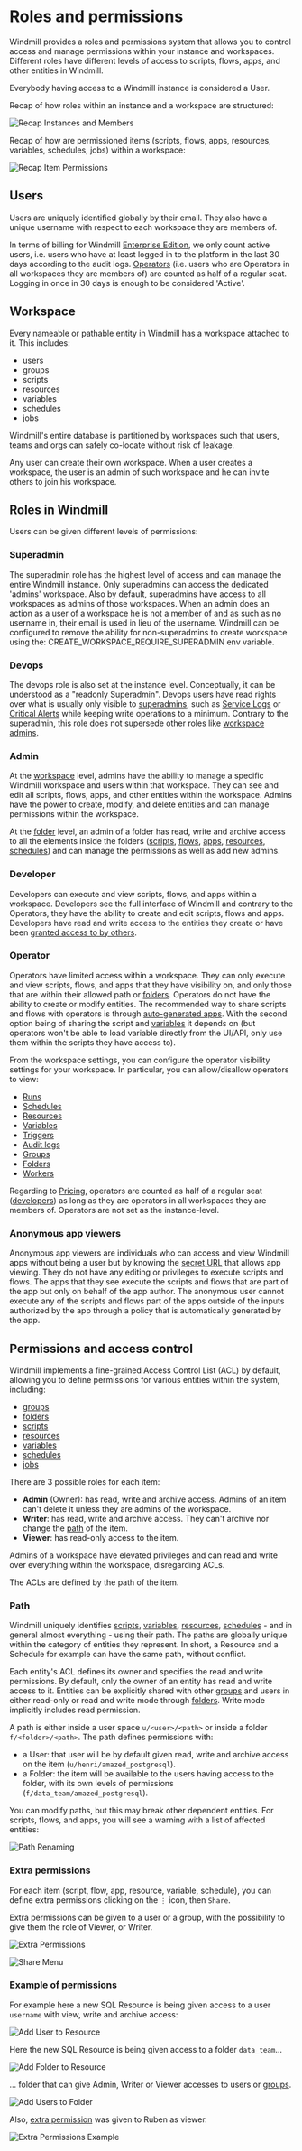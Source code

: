 
# Roles and permissions

Windmill provides a roles and permissions system that allows you to control access and manage permissions within your instance and workspaces. Different roles have different levels of access to scripts, flows, apps, and other entities in Windmill.

Everybody having access to a Windmill instance is considered a User.

Recap of how roles within an instance and a workspace are structured:

![Recap Instances and Members](./instance_members.png 'Recap Instances and Members')

Recap of how are permissioned items (scripts, flows, apps, resources, variables, schedules, jobs) within a workspace:

![Recap Item Permissions](./permissions.png 'Recap Item Permissions')

## Users

Users are uniquely identified globally by their email. They also have a unique username with respect to each workspace they are members of.

In terms of billing for Windmill [Enterprise Edition](/pricing), we only count active users, i.e. users who have at least logged in to the platform in the last 30 days according to the audit logs. [Operators](#operator) (i.e. users who are Operators in all workspaces they are members of) are counted as half of a regular seat. Logging in once in 30 days is enough to be considered 'Active'.

## Workspace

Every nameable or pathable entity in Windmill has a workspace attached to it.
This includes:

- users
- groups
- scripts
- resources
- variables
- schedules
- jobs

Windmill's entire database is partitioned by workspaces such that users, teams
and orgs can safely co-locate without risk of leakage.

Any user can create their own workspace. When a user creates a workspace, the user is an
admin of such workspace and he can invite others to join his workspace.

## Roles in Windmill

Users can be given different levels of permissions:

### Superadmin

The superadmin role has the highest level of access and can manage the entire Windmill instance. Only superadmins can access the dedicated 'admins' workspace. Also by default, superadmins have access to all workspaces as admins of those workspaces. When an admin does an action as a user of a workspace he is not a member of and as such as no username in, their email is used in lieu of the username. Windmill can be configured to remove the ability for non-superadmins to create workspace using the: CREATE_WORKSPACE_REQUIRE_SUPERADMIN env variable.

### Devops

The devops role is also set at the instance level. Conceptually, it can be understood as a "readonly Superadmin". Devops users have read rights over what is usually only visible to [superadmins](#superadmin), such as [Service Logs](../36_service_logs/index.mdx) or [Critical Alerts](../37_critical_alerts/index.mdx) while keeping write operations to a minimum. Contrary to the superadmin, this role does not supersede other roles like [workspace admins](#admin).

### Admin

At the [workspace](#workspace) level, admins have the ability to manage a specific Windmill workspace and users within that workspace. They can see and edit all scripts, flows, apps, and other entities within the workspace. Admins have the power to create, modify, and delete entities and can manage permissions within the workspace.

At the [folder](../8_groups_and_folders/index.mdx#folders) level, an admin of a folder has read, write and archive access to all the elements inside the folders ([scripts](../../getting_started/0_scripts_quickstart/index.mdx), [flows](../../getting_started/6_flows_quickstart/index.mdx), [apps](../../getting_started/7_apps_quickstart/index.mdx), [resources](../3_resources_and_types/index.mdx), [schedules](../1_scheduling/index.mdx)) and can manage the permissions as well as add new admins.

### Developer

Developers can execute and view scripts, flows, and apps within a workspace. Developers see the full interface of Windmill and contrary to the Operators, they have the ability to create and edit scripts, flows and apps. Developers have read and write access to the entities they create or have been [granted access to by others](../8_groups_and_folders/index.mdx).

### Operator

Operators have limited access within a workspace. They can only execute and view scripts, flows, and apps that they have visibility on, and only those that are within their allowed path or [folders](../8_groups_and_folders/index.mdx). Operators do not have the ability to create or modify entities.
The recommended way to share scripts and flows with operators is through [auto-generated apps](../6_auto_generated_uis/index.mdx).
With the second option being of sharing the script and [variables](../2_variables_and_secrets/index.mdx) it depends on (but operators won't be able to load variable directly from the UI/API, only use them within the scripts they have access to).

From the workspace settings, you can configure the operator visibility settings for your workspace. In particular, you can allow/disallow operators to view:

- [Runs](../5_monitor_past_and_future_runs/index.mdx)
- [Schedules](../1_scheduling/index.mdx)
- [Resources](../3_resources_and_types/index.mdx)
- [Variables](../2_variables_and_secrets/index.mdx)
- [Triggers](../../getting_started/8_triggers/index.mdx)
- [Audit logs](../14_audit_logs/index.mdx)
- [Groups](../8_groups_and_folders/index.mdx#groups)
- [Folders](../8_groups_and_folders/index.mdx#folders)
- [Workers](../9_worker_groups/index.mdx)

Regarding to [Pricing](/pricing), operators are counted as half of a regular seat ([developers](#developer)) as long as they are operators in all workspaces they are members of. Operators are not set as the instance-level.

### Anonymous app viewers

Anonymous app viewers are individuals who can access and view Windmill apps without being a user but by knowing the [secret URL](../../apps/0_toolbar.md#deploy) that allows app viewing. They do not have any editing or privileges to execute scripts and flows. The apps that they see execute the scripts and flows that are part of the app but only on behalf of the app author. The anonymous user cannot execute any of the scripts and flows part of the apps outside of the inputs authorized by the app through a policy that is automatically generated by the app.

<div className="grid grid-cols-2 gap-6 mb-4">
	<DocCard
		title="Groups and folders"
		description="Groups classify users with shared permissions, while folders group items and assign role-based access control."
		href="/docs/core_concepts/groups_and_folders"
	/>
	<DocCard
		color="orange"
		title="Publish Publicly (App editor)"
		description="The app can be accessed by anyone who knows the secret URL."
		href="/docs/apps/toolbar#deploy"
	/>
</div>

## Permissions and access control

Windmill implements a fine-grained Access Control List (ACL) by default, allowing you to define permissions for various entities within the system, including:

- [groups](../8_groups_and_folders/index.mdx#groups)
- [folders](../8_groups_and_folders/index.mdx#folders)
- [scripts](../../getting_started/0_scripts_quickstart/index.mdx)
- [resources](../3_resources_and_types/index.mdx)
- [variables](../2_variables_and_secrets/index.mdx)
- [schedules](../1_scheduling/index.mdx)
- [jobs](../20_jobs/index.mdx)

There are 3 possible roles for each item:

- **Admin** (Owner): has read, write and archive access. Admins of an item can't delete it unless they are admins of the workspace.
- **Writer**: has read, write and archive access. They can't archive nor change the [path](#path) of the item.
- **Viewer**: has read-only access to the item.

Admins of a workspace have elevated privileges and can read and write over everything within the workspace, disregarding ACLs.

The ACLs are defined by the path of the item.

### Path

Windmill uniquely identifies [scripts](../../getting_started/0_scripts_quickstart/index.mdx), [variables](../2_variables_and_secrets/index.mdx), [resources](../3_resources_and_types/index.mdx), [schedules](../1_scheduling/index.mdx) - and in general almost everything - using their path. The paths are globally unique within the category of entities they represent. In short, a Resource and a Schedule for example can have the same path, without conflict.

Each entity's ACL defines its owner and specifies the read and write permissions. By default, only the owner of an entity has read and write access to it. Entities can be explicitly shared with other [groups](../8_groups_and_folders/index.mdx#groups) and users in either read-only or read and write mode through [folders](../8_groups_and_folders/index.mdx#folders). Write mode implicitly includes read permission.

A path is either inside a user space `u/<user>/<path>` or inside a folder `f/<folder>/<path>`. The path defines permissions with:

- a User: that user will be by default given read, write and archive access on the item (`u/henri/amazed_postgresql`).
- a Folder: the item will be available to the users having access to the folder, with its own levels of permissions (`f/data_team/amazed_postgresql`).

You can modify paths, but this may break other dependent entities. For scripts, flows, and apps, you will see a warning with a list of affected entities:

![Path Renaming](./path_renaming.png 'Path Renaming')

### Extra permissions

For each item (script, flow, app, resource, variable, schedule), you can define extra permissions clicking on the `⋮` icon, then `Share`.

Extra permissions can be given to a user or a group, with the possibility to give them the role of Viewer, or Writer.

![Extra Permissions](./share.png 'Extra Permissions')

![Share Menu](./share_menu.png 'Share Menu')

### Example of permissions

For example here a new SQL Resource is being given access to a user `username` with view, write and archive access:

![Add User to Resource](./add_user_path.png.webp 'Resource given to a User')

Here the new SQL Resource is being given access to a folder `data_team`...

![Add Folder to Resource](./add_folder.png.webp 'Resource given to a Folder')

... folder that can give Admin, Writer or Viewer accesses to users or [groups](../8_groups_and_folders/index.mdx#groups).

![Add Users to Folder](./add_users.png.webp 'Folder having its own levels of permission')

Also, [extra permission](#extra-permissions) was given to Ruben as viewer.

![Extra Permissions Example](./extra_example.png 'Extra Permissions Example')

<br />

<div className="grid grid-cols-2 gap-6 mb-4">
	<DocCard
		title="Groups and folders"
		description="Groups classify users with shared permissions, while folders group items and assign role-based access control."
		href="/docs/core_concepts/groups_and_folders"
	/>
</div>
